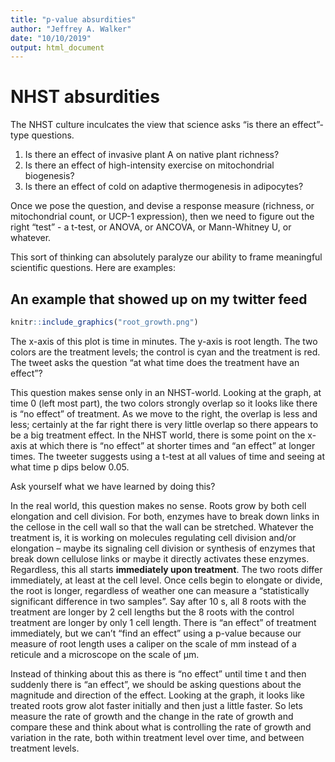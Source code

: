 ```yaml
---
title: "p-value absurdities"
author: "Jeffrey A. Walker"
date: "10/10/2019"
output: html_document
---
```




# NHST absurdities

The NHST culture inculcates the view that science asks "is there an effect"-type questions.

1. Is there an effect of invasive plant A on native plant richness?
2. Is there an effect of high-intensity exercise on mitochondrial biogenesis?
3. Is there an effect of cold on adaptive thermogenesis in adipocytes?

Once we pose the question, and devise a response measure (richness, or mitochondrial count, or UCP-1 expression), then we need to figure out the right "test" - a t-test, or ANOVA, or ANCOVA, or Mann-Whitney U, or whatever.

This sort of thinking can absolutely paralyze our ability to frame meaningful scientific questions. Here are examples:

## An example that showed up on my twitter feed

```r
knitr::include_graphics("root_growth.png")
```

The x-axis of this plot is time in minutes. The y-axis is root length. The two colors are the treatment levels; the control is cyan and the treatment is red. The tweet asks the question "at what time does the treatment have an effect"?

This question makes sense only in an NHST-world. Looking at the graph, at time 0 (left most part), the two colors strongly overlap so it looks like there is "no effect" of treatment. As we move to the right, the overlap is less and less; certainly at the far right there is very little overlap so there appears to be a big treatment effect. In the NHST world, there is some point on the x-axis at which there is "no effect" at shorter times and "an effect" at longer times. The tweeter suggests using a t-test at all values of time and seeing at what time p dips below 0.05.

Ask yourself what we have learned by doing this?

In the real world, this question makes no sense. Roots grow by both cell elongation and cell division. For both, enzymes have to break down links in the cellose in the cell wall so that the wall can be stretched. Whatever the treatment is, it is working on molecules regulating cell division and/or elongation -- maybe its signaling cell division or synthesis of enzymes that break down cellulose links or maybe it directly activates these enzymes. Regardless, this all starts **immediately upon treatment**. The two roots differ immediately, at least at the cell level. Once cells begin to elongate or divide, the root is longer, regardless of weather one can measure a "statistically significant difference in two samples". Say after 10 s, all 8 roots with the treatment are longer by 2 cell lengths but the 8 roots with the control treatment are longer by only 1 cell length. There is "an effect" of treatment immediately, but we can't "find an effect" using a p-value because our measure of root length uses a caliper on the scale of mm instead of a reticule and a microscope on the scale of µm.

Instead of thinking about this as there is "no effect" until time t and then suddenly there is "an effect", we should be asking questions about the magnitude and direction of the effect. Looking at the graph, it looks like treated roots grow alot faster initially and then just a little faster. So lets measure the rate of growth and the change in the rate of growth and compare these and think about what is controlling the rate of growth and variation in the rate, both within treatment level over time, and between treatment levels.
